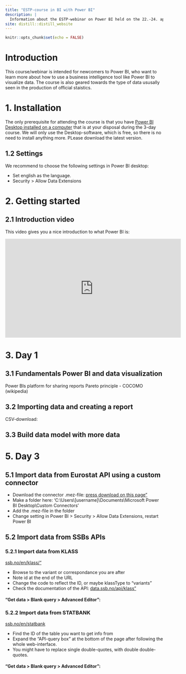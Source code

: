 ```yaml
---
title: "ESTP-course in BI with Power BI"
description: |
  Information about the ESTP-webinar on Power BI held on the 22.-24. april 2021.  
site: distill::distill_website
---
```


```r
knitr::opts_chunk$set(echo = FALSE)
```

# Introduction

This course/webinar is intended for newcomers to Power BI, who want to learn more about how to use
a business intelligence tool like Power BI to visualize data. The course is also geared towards the 
type of data ususally seen in the production of official staistics.  


# 1. Installation

The only prerequisite for attending the course is that you have [Power BI Desktop installed on a computer](https://powerbi.microsoft.com/en-us/downloads/) that 
is at your disposal during the 3-day course. We will only use the Desktop-software, which is free, so there
is no need to install anything more. PLease download the latest version.

## 1.2 Settings

We recommend to choose the following settings in Power BI desktop: 

- Set english as the language. 
- Security > Allow Data Extensions

# 2. Getting started

## 2.1 Introduction video

This video gives you a nice introduction to what Power BI is:

<iframe width="560" height="315" src="https://www.youtube.com/embed/Vqz2d7pTOV8" frameborder="0" allow="accelerometer; autoplay; clipboard-write; encrypted-media; gyroscope; picture-in-picture" allowfullscreen></iframe>

# 3. Day 1

## 3.1 Fundamentals Power BI and data visualization
Power BIs platform for sharing reports
Pareto principle - COCOMO (wikipedia)

## 3.2 Importing data and creating a report
CSV-download: 

## 3.3 Build data model with more data



# 5. Day 3 

## 5.1 Import data from Eurostat API using a custom connector
- Download the connector .mez-file: <a href="https://github.com/eurostat/PowerBI-connector/blob/master/Eurostat%20API.mez">press download on this page"</a>
- Make a folder here: 'C:\\Users\\[username]\\Documents\\Microsoft Power BI Desktop\\Custom Connectors'
- Add the .mez-file in the folder
- Change setting in Power BI > Security > Allow Data Extensions, restart Power BI

## 5.2 Import data from SSBs APIs

### 5.2.1 Import data from KLASS
<a href="https://www.ssb.no/en/klass/">ssb.no/en/klass/"</a>

- Browse to the variant or correspondance you are after
- Note id at the end of the URL
- Change the code to reflect the ID, or maybe klassType to "variants"
- Check the documentation of the API: <a href="https://data.ssb.no/api/klass/v1/api-guide.html">data.ssb.no/api/klass"</a>

#### "Get data > Blank query > Advanced Editor":
<script src="https://gist.github.com/aecorn/a3f42cc730f12d6b8070ebf6e7d1da1e.js"></script>
### 5.2.2 Import data from STATBANK
<a href="https://www.ssb.no/en/statbank">ssb.no/en/statbank</a>

- Find the ID of the table you want to get info from
- Expand the "API-query box" at the bottom of the page after following the whole web-interface.
- You might have to replace single double-quotes, with double double-quotes.

#### "Get data > Blank query > Advanced Editor":
<script src="https://gist.github.com/aecorn/0adf2cf352a889a769bb5f63c6a59a0d.js"></script>



